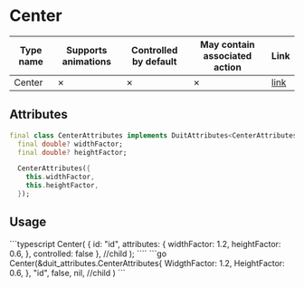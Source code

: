 
# Center

| Type name | Supports animations | Controlled by default | May contain associated action | Link |
| - | - | - | - | - |
| Center | &cross; | &cross; | &cross; | [link](https://api.flutter.dev/flutter/widgets/Center-class.html) |

## Attributes

```dart
final class CenterAttributes implements DuitAttributes<CenterAttributes> {
  final double? widthFactor;
  final double? heightFactor;

  CenterAttributes({
    this.widthFactor,
    this.heightFactor,
  });

```

## Usage

<Tabs groupId="lang">
  <TabItem value="ts" label="TypeScript" default>
    ```typescript
    Center(
        {
            id: "id",
            attributes: {
                widthFactor: 1.2,
                heightFactor: 0.6,
            },
            controlled: false
        },
        //child
    );
    ````
  </TabItem>
  <TabItem value="go" label="Go">
    ```go
	Center(&duit_attributes.CenterAttributes{
		WidgthFactor: 1.2,
		HeightFactor: 0.6,
	},
		"id",
		false,
		nil, //child
	)
    ```
  </TabItem>
</Tabs>

